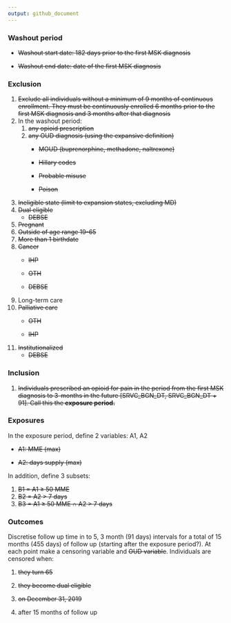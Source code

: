 ```yaml
---
output: github_document
---
```


### Washout period

-   ~~Washout start date: 182 days prior to the first MSK diagnosis~~

-   ~~Washout end date: date of the first MSK diagnosis~~

### Exclusion

1.  ~~Exclude all individuals without a minimum of 9 months of continuous enrollment. They must be continuously enrolled 6 months prior to the first MSK diagnosis and 3 months after that diagnosis~~
2.  In the washout period:
    1.  ~~any opioid prescription~~
    2.  ~~any OUD diagnosis (using the expansive definition)~~
        -   ~~MOUD (buprenorphine, methadone, naltrexone)~~

        -   ~~Hillary codes~~

        -   ~~Probable misuse~~

        -   ~~Poison~~
3.  ~~Ineligible state (limit to expansion states, excluding MD)~~
4.  ~~Dual eligible~~
    -   ~~DEBSE~~
5.  ~~Pregnant~~
6.  ~~Outside of age range 19-65~~
7.  ~~More than 1 birthdate~~
8.  ~~Cancer~~
    -   ~~IHP~~

    -   ~~OTH~~

    -   ~~DEBSE~~
9.  Long-term care
10. ~~Palliative care~~
    -   ~~OTH~~

    -   ~~IHP~~
11. ~~Institutionalized~~
    -   ~~DEBSE~~

### Inclusion

1.  ~~Individuals prescribed an opioid for pain in the period from the first MSK diagnosis to 3-months in the future [SRVC_BGN_DT, SRVC_BGN_DT + 91]. Call this the **exposure period.**~~

### Exposures

In the exposure period, define 2 variables: A1, A2

-   ~~A1: MME (max)~~

-   ~~A2: days supply (max)~~

In addition, define 3 subsets:

1.  ~~B1 = A1 ≥ 50 MME~~
2.  ~~B2 = A2 \> 7 days~~
3.  ~~B3 = A1 ≥ 50 MME ∩ A2 \> 7 days~~

### Outcomes

Discretise follow up time in to 5, 3 month (91 days) intervals for a total of 15 months (455 days) of follow up (starting after the exposure period?). At each point make a censoring variable and ~~OUD variable~~. Individuals are censored when:

1)  ~~they turn 65~~

2)  ~~they become dual eligible~~

3)  ~~on December 31, 2019~~

4)  after 15 months of follow up
